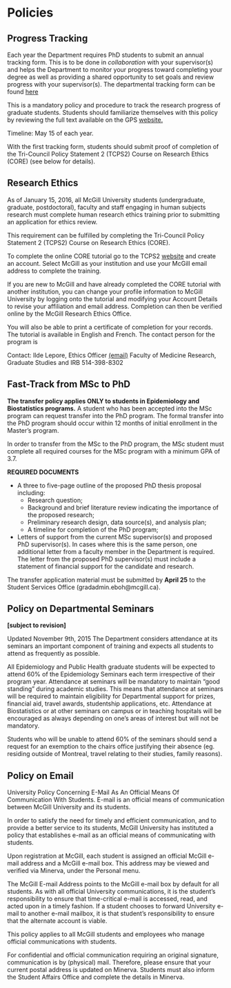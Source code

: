 # Policies

## Progress Tracking
Each year the Department requires PhD students to submit an annual tracking form. This is to be done in *collaboration* with your supervisor(s) and helps the Department to monitor your progress toward completing your degree as well as providing a shared opportunity to set goals and review progress with your supervisor(s). The departmental tracking form can be found [here](https://www.mcgill.ca/epi-biostat-occh/files/epi-biostat-occh/gps_gradstudent_progress_tracking_report_2020.pdf)

This is a mandatory policy and procedure to track the research progress of graduate students. Students should familiarize themselves with this policy by reviewing the full text available on the GPS [website.](https://www.mcgill.ca/gps/students/progress-tracking) 

Timeline: May 15 of each year.

With the first tracking form, students should submit proof of completion of the Tri-Council Policy Statement 2 (TCPS2) Course on Research Ethics (CORE) (see below for details).

## Research Ethics 
As of January 15, 2016, all McGill University students (undergraduate, graduate, postdoctoral), faculty and staff engaging in human subjects research must complete human research ethics training prior to submitting an application for ethics review.

This requirement can be fulfilled by completing the Tri-Council Policy Statement 2 (TCPS2) Course on Research Ethics (CORE).

To complete the online CORE tutorial go to the TCPS2 [website](http://tcps2core.ca/welcome) and create an account. Select McGill as your institution and use your McGill email address to complete the training.

If you are new to McGill and have already completed the CORE tutorial with another institution, you can change your profile information to McGill University by logging onto the tutorial and modifying your Account Details to revise your affiliation and email address. Completion can then be verified online by the McGill Research Ethics Office.

You will also be able to print a certificate of completion for your records. The tutorial is available in English and French. The contact person for the program is 

Contact:
Ilde Lepore, Ethics Officer [(email)](mailto:ilde.lepore@mcgill.ca)
Faculty of Medicine Research, Graduate Studies and IRB
514-398-8302

## Fast-Track from MSc to PhD

**The transfer policy applies ONLY to students in Epidemiology and Biostatistics programs.** A student who has been accepted into the MSc program can request transfer into the PhD program. The formal transfer into the PhD program should occur within 12 months of initial enrollment in the Master's program.

In order to transfer from the MSc to the PhD program, the MSc student must complete all required courses for the MSc program with a minimum GPA of 3.7.

**REQUIRED DOCUMENTS**

- A three to five-page outline of the proposed PhD thesis proposal including:  
  - Research question;
  - Background and brief literature review indicating the importance of the proposed research;
  - Preliminary research design, data source(s), and analysis plan;
  - A timeline for completion of the PhD program;
- Letters of support from the current MSc supervisor(s) and proposed PhD supervisor(s). In cases where this is the same person, one additional letter from a faculty member in the Department is required. The letter from the proposed PhD supervisor(s) must include a statement of financial support for the candidate and research.

The transfer application material must be submitted by **April 25** to the Student Services Office (gradadmin.eboh@mcgill.ca).

## Policy on Departmental Seminars
**[subject to revision]**  

Updated November 9th, 2015
The Department considers attendance at its seminars an important component of training and expects all students to attend as frequently as possible.

All Epidemiology and Public Health graduate students will be expected to attend 60% of the Epidemiology Seminars each term irrespective of their program year. Attendance at seminars will be mandatory to maintain “good standing” during academic studies. This means that attendance at seminars will be required to maintain eligibility for Departmental support for prizes, financial aid, travel awards, studentship applications, etc. Attendance at Biostatistics or at other seminars on campus or in teaching hospitals will be encouraged as always depending on one's areas of interest but will not be mandatory.

Students who will be unable to attend 60% of the seminars should send a request for an exemption to the chairs office justifying their absence (eg. residing outside of Montreal, travel relating to their studies, family reasons).

## Policy on Email

University Policy Concerning E-Mail As An Official Means Of Communication With Students. E-mail is an official means of communication between McGill University and its students.
 
In order to satisfy the need for timely and efficient communication, and to provide a better service to its students, McGill University has instituted a policy that establishes e-mail as an official means of communicating with students.

Upon registration at McGill, each student is assigned an official McGill e-mail address and a McGill e-mail box. This address may be viewed and verified via Minerva, under the Personal menu.

The McGill E-mail Address points to the McGill e-mail box by default for all students. As with all official University communications, it is the student's responsibility to ensure that time-critical e-mail is accessed, read, and acted upon in a timely fashion. If a student chooses to forward University e-mail to another e-mail mailbox, it is that student's responsibility to ensure that the alternate account is viable.

This policy applies to all McGill students and employees who manage official communications with students.

For confidential and official communication requiring an original signature, communication is by (physical) mail. Therefore, please ensure that your current postal address is updated on Minerva.  Students must also inform the Student Affairs Office and complete the details in Minerva.
